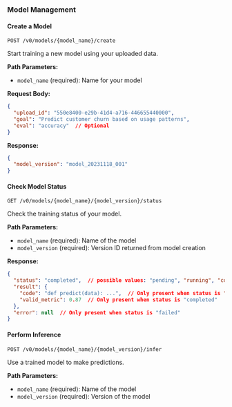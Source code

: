 ### Model Management

#### Create a Model
```http
POST /v0/models/{model_name}/create
```

Start training a new model using your uploaded data.

**Path Parameters:**
- `model_name` (required): Name for your model

**Request Body:**
```json
{
  "upload_id": "550e8400-e29b-41d4-a716-446655440000",
  "goal": "Predict customer churn based on usage patterns",
  "eval": "accuracy"  // Optional
}
```

**Response:**
```json
{
  "model_version": "model_20231118_001"
}
```

#### Check Model Status
```http
GET /v0/models/{model_name}/{model_version}/status
```

Check the training status of your model.

**Path Parameters:**
- `model_name` (required): Name of the model
- `model_version` (required): Version ID returned from model creation

**Response:**
```json
{
  "status": "completed",  // possible values: "pending", "running", "completed", "failed"
  "result": {
    "code": "def predict(data): ...",  // Only present when status is "completed"
    "valid_metric": 0.87  // Only present when status is "completed"
  },
  "error": null  // Only present when status is "failed"
}
```

#### Perform Inference
```http
POST /v0/models/{model_name}/{model_version}/infer
```

Use a trained model to make predictions.

**Path Parameters:**
- `model_name` (required): Name of the model
- `model_version` (required): Version of the model

